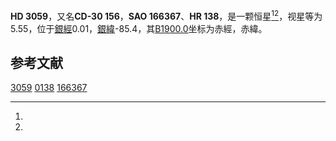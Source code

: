 {{Starbox begin
| name = HD 3059
}}
{{Starbox observe
| epoch = [[J2000.0|J2000.0]]
| constell = {{星座名待查}}<ref name=SIMBAD>{{cite web
 | url=http://simbad.u-strasbg.fr/simbad/sim-id?Ident=HR+138
 | title=Pulsating variable Star
 | publisher=Centre de Données astronomiques de Strasbourg
 | work=SIMBAD
 | accessdate=2012-07-13
 | archive-date=2016-03-16
 | archive-url=https://web.archive.org/web/20160316122749/http://simbad.u-strasbg.fr/simbad/sim-id?Ident=HR+138
 | dead-url=no
 }}</ref><ref name=DATA>{{cite web
 | url=http://vizier.u-strasbg.fr/viz-bin/VizieR-5?-out.add=.&-source=5050&-corr=PK=HR&-out.max=9999&HR=138
 | title=VizieR Detailed Page
 | accessdate=2012-07-13
 | archive-date=2019-02-16
 | archive-url=https://web.archive.org/web/20190216105210/http://vizier.u-strasbg.fr/viz-bin/VizieR-5?-out.add=.&-source=5050&-corr=PK=HR&-out.max=9999&HR=138
 | dead-url=no
 }}</ref>
| 星官 = 
| ra = {{RA|0|33|41.1}}<ref name=SIMBAD /><ref name=DATA />
| dec = {{DEC|-29|33|30}}<ref name=SIMBAD /><ref name=DATA />
| appmag_v = 5.55<ref name=SIMBAD /><ref name=DATA />
}}
{{Starbox character
| class = K2III<ref name=SIMBAD /><ref name=DATA />
| b-v = 1.27<ref name=SIMBAD /><ref name=DATA />
| u-b = 1.23<ref name=SIMBAD /><ref name=DATA />
| r-i = <ref name=SIMBAD /><ref name=DATA />
| variable = 
}}
{{Starbox astrometry
| radial_v = 1.23
| prop_mo_ra = -9
| parallax = 
| p_error = 
}}
{{Starbox catalog
| names =CD-30 156，[[SAO星表|SAO]] 166367，[[HD星表|HD]] 3059，[[HR星表|HR]] 138}}
{{Starbox reference |Simbad=HR+138}}
{{Starbox end}}

'''HD 3059'''，又名'''CD-30 156'''，'''SAO 166367'''、'''HR 138'''，是一颗恒星<ref name=SIMBAD /><ref name=DATA />，视星等为5.55，位于[[銀道座標系|銀經]]0.01，[[銀道座標系|銀緯]]-85.4，其[[B1900.0|B1900.0]]坐标为赤經{{RA|0|28|44.3}}，赤緯{{DEC|-30|-85.4|33}}。

== 参考文献 ==
{{reflist}}

{{star-stub}}

[[Category:HD和HDE天體|3059]]
[[Category:HR天體|0138]]
[[Category:SAO天體|166367]]